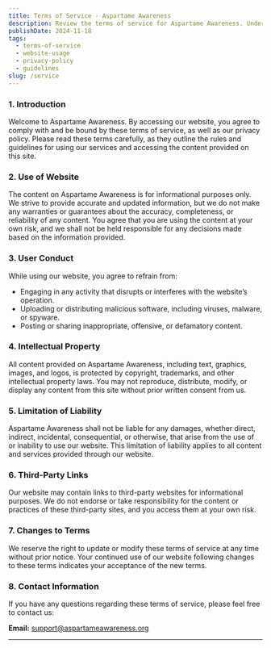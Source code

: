 ```yaml
---
title: Terms of Service - Aspartame Awareness
description: Review the terms of service for Aspartame Awareness. Understand the guidelines for accessing and using our website and content.
publishDate: 2024-11-18
tags:
  - terms-of-service
  - website-usage
  - privacy-policy
  - guidelines
slug: /service
---
```


### 1\. Introduction

Welcome to Aspartame Awareness. By accessing our website, you agree to comply with and be bound by these terms of service, as well as our privacy policy. Please read these terms carefully, as they outline the rules and guidelines for using our services and accessing the content provided on this site.

### 2\. Use of Website

The content on Aspartame Awareness is for informational purposes only. We strive to provide accurate and updated information, but we do not make any warranties or guarantees about the accuracy, completeness, or reliability of any content. You agree that you are using the content at your own risk, and we shall not be held responsible for any decisions made based on the information provided.

### 3\. User Conduct

While using our website, you agree to refrain from:

*   Engaging in any activity that disrupts or interferes with the website’s operation.
*   Uploading or distributing malicious software, including viruses, malware, or spyware.
*   Posting or sharing inappropriate, offensive, or defamatory content.

### 4\. Intellectual Property

All content provided on Aspartame Awareness, including text, graphics, images, and logos, is protected by copyright, trademarks, and other intellectual property laws. You may not reproduce, distribute, modify, or display any content from this site without prior written consent from us.

### 5\. Limitation of Liability

Aspartame Awareness shall not be liable for any damages, whether direct, indirect, incidental, consequential, or otherwise, that arise from the use of or inability to use our website. This limitation of liability applies to all content and services provided through our website.

### 6\. Third-Party Links

Our website may contain links to third-party websites for informational purposes. We do not endorse or take responsibility for the content or practices of these third-party sites, and you access them at your own risk.

### 7\. Changes to Terms

We reserve the right to update or modify these terms of service at any time without prior notice. Your continued use of our website following changes to these terms indicates your acceptance of the new terms.

### 8\. Contact Information

If you have any questions regarding these terms of service, please feel free to contact us:

**Email:** [support@aspartameawareness.org](mailto:support@aspartameawareness.org)

* * *
